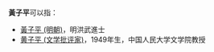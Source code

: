 '''黃子平'''可以指：

*[[黃子平_(明朝)|黃子平 (明朝)]]，明洪武進士
*[[黄子平_(文学批评家)|黄子平 (文学批评家)]]，1949年生，中国人民大学文学院教授

{{disambig|Z子|Cat=三字黄姓人名消歧义}}